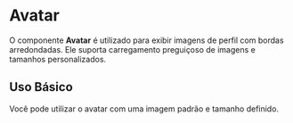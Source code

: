 

<Meta of={AvatarStories} />

# Avatar

O componente **Avatar** é utilizado para exibir imagens de perfil com bordas arredondadas. Ele suporta carregamento preguiçoso de imagens e tamanhos personalizados.

## Uso Básico

Você pode utilizar o avatar com uma imagem padrão e tamanho definido.

<Canvas of={AvatarStories.Default} />
<Controls />
